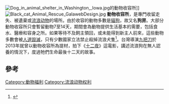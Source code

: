 {{refimprove|time=2019-08-02T15:42:19+00:00}}
[[Image:Dog_in_animal_shelter_in_Washington,_Iowa.jpg|thumb]]的動物收容所]]
[[Image:Black_cat_Animal_Rescue_GalawebDesign.jpg|thumb]]
'''動物收容所'''，是專門收留走失、被遺棄或[[流浪动物|流浪动物]]的場所。由於收容的動物多數是[[貓|貓]][[狗|狗]]，故又名'''狗房'''。大部分動物收容所只會暫留動物7至14天，期間會為動物提供生活基本的需要，包括食水、醫療和容身之所。如果等待不及飼主領回，或未能得到新主人前來{{link-en|寵物領養|Pet adoption|領養}}，這些動物多數會被[[人道毀滅|人道毀滅]]，只有少數國家立法禁止殺掉流浪犬隻<ref>{{cite book|last=World Society for the Protection of Animals & The Royal Society for the Prevention of Cruelty to Animals International |title=Report Stray Animal Control practices (Europe) An investigation of stray dog and cat population control practices across Europe|year=2007|page=18}}{{en}}</ref>。台灣導演[[九把刀|九把刀]]於2013年就曾以動物收容所為提材，拍下《[[十二夜_(臺灣電影)|十二夜]]》這電影，講述流浪狗在無人認養的情況下，度過牠們生命最後十二天的故事。

==參考==
{{reflist}}

[[Category:動物福利|Category:動物福利]]
[[Category:流浪动物权利|Category:流浪动物权利]]